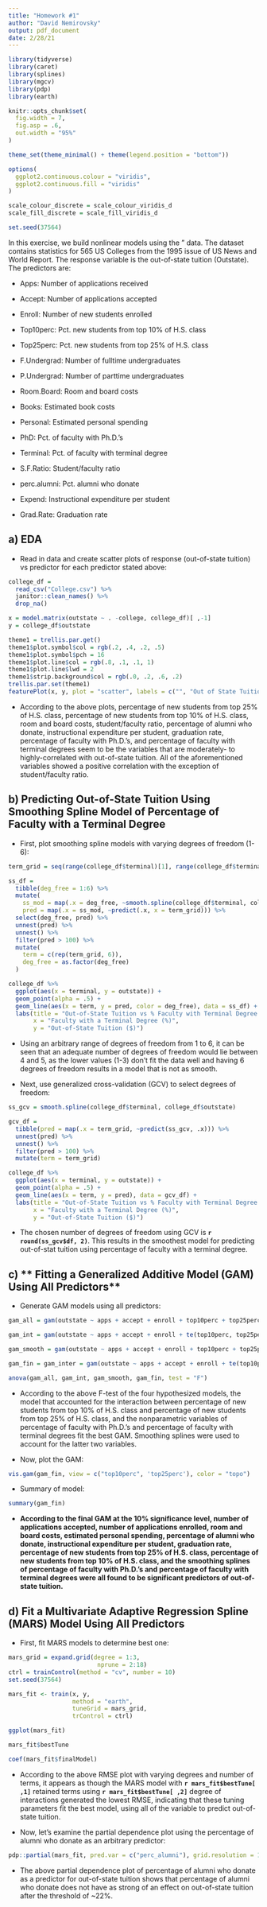 ```yaml
---
title: "Homework #1"
author: "David Nemirovsky"
output: pdf_document
date: 2/28/21
--- 
```


```r
library(tidyverse)
library(caret) 
library(splines)
library(mgcv)
library(pdp)
library(earth)

knitr::opts_chunk$set(
  fig.width = 7,
  fig.asp = .6,
  out.width = "95%"
)

theme_set(theme_minimal() + theme(legend.position = "bottom"))

options(
  ggplot2.continuous.colour = "viridis",
  ggplot2.continuous.fill = "viridis"
)

scale_colour_discrete = scale_colour_viridis_d
scale_fill_discrete = scale_fill_viridis_d

set.seed(37564)
```

In this exercise, we build nonlinear models using the \College" data. The dataset contains statistics for 565 US Colleges from the 1995 issue of US News and World Report. The response variable is the out-of-state tuition (Outstate). The predictors are:

+ Apps: Number of applications received

+ Accept: Number of applications accepted

+ Enroll: Number of new students enrolled

+ Top10perc: Pct. new students from top 10% of H.S. class

+ Top25perc: Pct. new students from top 25% of H.S. class

+ F.Undergrad: Number of fulltime undergraduates

+ P.Undergrad: Number of parttime undergraduates

+ Room.Board: Room and board costs

+ Books: Estimated book costs

+ Personal: Estimated personal spending

+ PhD: Pct. of faculty with Ph.D.'s

+ Terminal: Pct. of faculty with terminal degree

+ S.F.Ratio: Student/faculty ratio

+ perc.alumni: Pct. alumni who donate

+ Expend: Instructional expenditure per student

+ Grad.Rate: Graduation rate

## a) **EDA**

+ Read in data and create scatter plots of response (out-of-state tuition) vs predictor for each predictor stated above:

```r
college_df = 
  read_csv("College.csv") %>% 
  janitor::clean_names() %>% 
  drop_na()

x = model.matrix(outstate ~ . -college, college_df)[ ,-1]
y = college_df$outstate

theme1 = trellis.par.get()
theme1$plot.symbol$col = rgb(.2, .4, .2, .5)
theme1$plot.symbol$pch = 16
theme1$plot.line$col = rgb(.8, .1, .1, 1)
theme1$plot.line$lwd = 2
theme1$strip.background$col = rgb(.0, .2, .6, .2)
trellis.par.set(theme1)
featurePlot(x, y, plot = "scatter", labels = c("", "Out of State Tuition"), type = c("p"), layout = c(4, 2))
```

+ According to the above plots, percentage of new students from top 25% of H.S. class, percentage of new students from top 10% of H.S. class, room and board costs, student/faculty ratio, percentage of alumni who donate, instructional expenditure per student, graduation rate, percentage of faculty with Ph.D.’s, and percentage of faculty with terminal degrees seem to be the variables that are moderately- to highly-correlated with out-of-state tuition. All of the aforementioned variables showed a positive correlation with the exception of student/faculty ratio.

## **b) Predicting Out-of-State Tuition Using Smoothing Spline Model of Percentage of Faculty with a Terminal Degree**

+ First, plot smoothing spline models with varying degrees of freedom (1-6):

```r
term_grid = seq(range(college_df$terminal)[1], range(college_df$terminal)[2])

ss_df = 
  tibble(deg_free = 1:6) %>% 
  mutate(
    ss_mod = map(.x = deg_free, ~smooth.spline(college_df$terminal, college_df$outstate, df = .x)), 
    pred = map(.x = ss_mod, ~predict(.x, x = term_grid))) %>% 
  select(deg_free, pred) %>% 
  unnest(pred) %>% 
  unnest() %>% 
  filter(pred > 100) %>% 
  mutate(
    term = c(rep(term_grid, 6)), 
    deg_free = as.factor(deg_free)
  )

college_df %>% 
  ggplot(aes(x = terminal, y = outstate)) + 
  geom_point(alpha = .5) + 
  geom_line(aes(x = term, y = pred, color = deg_free), data = ss_df) + 
  labs(title = "Out-of-State Tuition vs % Faculty with Terminal Degree Smoothing Spline Model by Degrees of Freedom", 
       x = "Faculty with a Terminal Degree (%)", 
       y = "Out-of-State Tuition ($)")
```

+ Using an arbitrary range of degrees of freedom from 1 to 6, it can be seen that an adequate number of degrees of freedom would lie between 4 and 5, as the lower values (1-3) don't fit the data well and having 6 degrees of freedom results in a model that is not as smooth.

+ Next, use generalized cross-validation (GCV) to select degrees of freedom:

```r
ss_gcv = smooth.spline(college_df$terminal, college_df$outstate)

gcv_df = 
  tibble(pred = map(.x = term_grid, ~predict(ss_gcv, .x))) %>% 
  unnest(pred) %>% 
  unnest() %>% 
  filter(pred > 100) %>% 
  mutate(term = term_grid)

college_df %>% 
  ggplot(aes(x = terminal, y = outstate)) + 
  geom_point(alpha = .5) + 
  geom_line(aes(x = term, y = pred), data = gcv_df) + 
  labs(title = "Out-of-State Tuition vs % Faculty with Terminal Degree Smoothing Spline Model Using GCV", 
       x = "Faculty with a Terminal Degree (%)", 
       y = "Out-of-State Tuition ($)")
```

+ The chosen number of degrees of freedom using GCV is **`r round(ss_gcv$df, 2)`**. This results in the smoothest model for predicting out-of-stat tuition using percentage of faculty with a terminal degree.

## c) ** Fitting a Generalized Additive Model (GAM) Using All Predictors**

+ Generate GAM models using all predictors:

```r
gam_all = gam(outstate ~ apps + accept + enroll + top10perc + top25perc + f_undergrad + p_undergrad + room_board + books + personal + ph_d + terminal + s_f_ratio + perc_alumni + expend + grad_rate, data = college_df)

gam_int = gam(outstate ~ apps + accept + enroll + te(top10perc, top25perc) + f_undergrad + p_undergrad + room_board + books + personal + ph_d + terminal + s_f_ratio + perc_alumni + expend + grad_rate, data = college_df)

gam_smooth = gam(outstate ~ apps + accept + enroll + top10perc + top25perc + f_undergrad + p_undergrad + room_board + books + personal + s(ph_d) + s(terminal) + s_f_ratio + perc_alumni + expend + grad_rate, data = college_df)

gam_fin = gam_inter = gam(outstate ~ apps + accept + enroll + te(top10perc, top25perc) + f_undergrad + p_undergrad + room_board + books + personal + s(ph_d) + s(terminal) + s_f_ratio + perc_alumni + expend + grad_rate, data = college_df)

anova(gam_all, gam_int, gam_smooth, gam_fin, test = "F")
```

+ According to the above F-test of the four hypothesized models, the model that accounted for the interaction between percentage of new students from top 10% of H.S. class and percentage of new students from top 25% of H.S. class, and the nonparametric variables of percentage of faculty with Ph.D.’s and percentage of faculty with terminal degrees fit the best GAM. Smoothing splines were used to account for the latter two variables.

+ Now, plot the GAM:

```r
vis.gam(gam_fin, view = c("top10perc", 'top25perc'), color = "topo")
```

+ Summary of model:

```r
summary(gam_fin)
```

+ **According to the final GAM at the 10% significance level, number of applications accepted, number of applications enrolled, room and board costs, estimated personal spending, percentage of alumni who donate, instructional expenditure per student, graduation rate, percentage of new students from top 25% of H.S. class, percentage of new students from top 10% of H.S. class, and the smoothing splines of percentage of faculty with Ph.D.’s and percentage of faculty with terminal degrees were all found to be significant predictors of out-of-state tuition.**

## **d) Fit a Multivariate Adaptive Regression Spline (MARS) Model Using All Predictors**

+ First, fit MARS models to determine best one:

```r
mars_grid = expand.grid(degree = 1:3, 
                         nprune = 2:18)
ctrl = trainControl(method = "cv", number = 10)
set.seed(37564)

mars_fit <- train(x, y,
                  method = "earth",
                  tuneGrid = mars_grid,
                  trControl = ctrl)

ggplot(mars_fit)

mars_fit$bestTune

coef(mars_fit$finalModel)
```

+ According to the above RMSE plot with varying degrees and number of terms, it appears as though the MARS model with **`r mars_fit$bestTune[ ,1]`** retained terms using **`r mars_fit$bestTune[ ,2]`** degree of interactions generated the lowest RMSE, indicating that these tuning parameters fit the best model, using all of the variable to predict out-of-state tuition.

+ Now, let's examine the partial dependence plot using the percentage of alumni who donate as an arbitrary predictor:

```r
pdp::partial(mars_fit, pred.var = c("perc_alumni"), grid.resolution = 10) %>% autoplot()
```

+ The above partial dependence plot of percentage of alumni who donate as a predictor for out-of-state tuition shows that percentage of alumni who donate does not have as strong of an effect on out-of-state tuition after the threshold of ~22%.